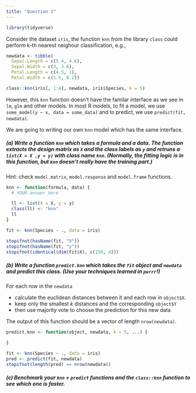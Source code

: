 ```yaml
---
title: "Question 1"
---
```



```r
library(tidyverse)
```
Consider the dataset `iris`, the function `knn` from the library `class` could perform k-th nearest neighour classification, e.g.,

```r
newdata <- tibble(
  Sepal.Length = c(5.4, 4.6), 
  Sepal.Width = c(3, 3.6), 
  Petal.Length = c(4.5, 1),
  Petal.Width = c(1.5, 0.2))

class::knn(iris[, 1:4], newdata, iris$Species, k = 5)
```

However, this `knn` function doesn't have the familar interface as we see in `lm`, `glm` and other models. In most R models, to fit a model, we use `some_model(y ~ x, data = some_data)` and to predict, we use `predict(fit, newdata)`.

We are going to writing our own `knn` model which has the same interface.

##### (a) Write a function `knn` which takes a formula and a data. The function extracts the design matrix as `X` and the class labels as `y` and retruns a `list(X = X ,y = y)` with class name `knn`. (Normally, the fitting logic is in this function, but `knn` doesn't really have the training part.)

Hint: check `model.matrix`, `model.response` and `model.frame` functions.


```r
knn <- function(formula, data) {
  # YOUR answer here

  ll <- list(X = X, y = y)
  class(ll) <- "knn"
  ll
}
```

```r
fit <- knn(Species ~ ., data = iris)
```

```r
stopifnot(hasName(fit, "X"))
stopifnot(hasName(fit, "y"))
stopifnot(identical(dim(fit$X), c(150, 4)))
```


##### (b) Write a function `predict.knn` which takes the `fit` object and `newdata` and predict this class. (Use your techniques learned in `purrr`!)

For each row in the `newdata`

  - calculate the euclidean distances between it and each row in `object$X`.
  - keep only the smallest $k$ distances and the corresponding `object$Y`
  - then use majority vote to choose the prediction for this new data

The output of this function should be a vector of length `nrow(newdata)`.

```r
predict.knn <- function(object, newdata, k = 5, ...) {

}
```

```r
fit <- knn(Species ~ ., data = iris)
pred <- predict(fit, newdata)
stopifnot(length(pred) == nrow(newdata))
```



##### (c) Benchmark your `knn` + `predict` functions and the `class::knn` function to see which one is faster.


